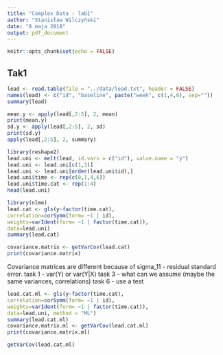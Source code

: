 ```yaml
---
title: "Complex Data - lab1"
author: "Stanisław Wilczyński"
date: "8 maja 2018"
output: pdf_document
---
```


```r
knitr::opts_chunk$set(echo = FALSE)
```

## Tak1


```r
lead <- read.table(file = "../data/lead.txt", header = FALSE)
names(lead) <- c("id", "baseline", paste("week", c(1,4,6), sep=""))
summary(lead)
```

```r
mean.y <- apply(lead[,2:5], 2, mean)
print(mean.y)
sd.y <- apply(lead[,2:5], 2, sd)
print(sd.y)
apply(lead[,2:5], 2, summary)
```

```r
library(reshape2)
lead.uni <- melt(lead, id.vars = c("id"), value.name = "y")
lead.uni <- lead.uni[c(1,3)]
lead.uni <- lead.uni[order(lead.uni$id),]
lead.uni$time <- rep(c(0,1,4,6))
lead.uni$time.cat <- rep(1:4)
head(lead.uni)
```
```r
library(nlme)
lead.cat <- gls(y~factor(time.cat),
correlation=corSymm(form= ~1 | id),
weights=varIdent(form= ~1 | factor(time.cat)),
data=lead.uni)
summary(lead.cat)
```
```r
covariance.matrix <- getVarCov(lead.cat)
print(covariance.matrix)
```

Covariance matrices are different because of sigma_11 - residual standard error.
task 1 - var(Y) or var(Y|X)
task 3 - what can we assume (maybe the same variances, correlations)
task 6 - use a test

```r
lead.cat.ml <- gls(y~factor(time.cat),
correlation=corSymm(form= ~1 | id),
weights=varIdent(form= ~1 | factor(time.cat)),
data=lead.uni, method = "ML")
summary(lead.cat.ml)
covariance.matrix.ml <- getVarCov(lead.cat.ml)
print(covariance.matrix.ml)
```
```r
getVarCov(lead.cat.ml)

```

